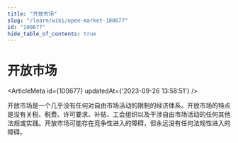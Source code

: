 ```yaml
---
title: "开放市场"
slug: "/learn/wiki/open-market-100677"
id: "100677"
hide_table_of_contents: true
---
```



# 开放市场

<ArticleMeta id={100677} updatedAt={'2023-09-26 13:58:51'} />
<div className='border-solid border-b border-t-0 my-4 border-[var(--ifm-color-gray-300)]' />

开放市场是一个几乎没有任何对自由市场活动的限制的经济体系。开放市场的特点是没有关税、税费、许可要求、补贴、工会组织以及干涉自由市场活动的任何其他法规或实践。开放市场可能存在竞争性进入的障碍，但永远没有任何法规性进入的障碍。
